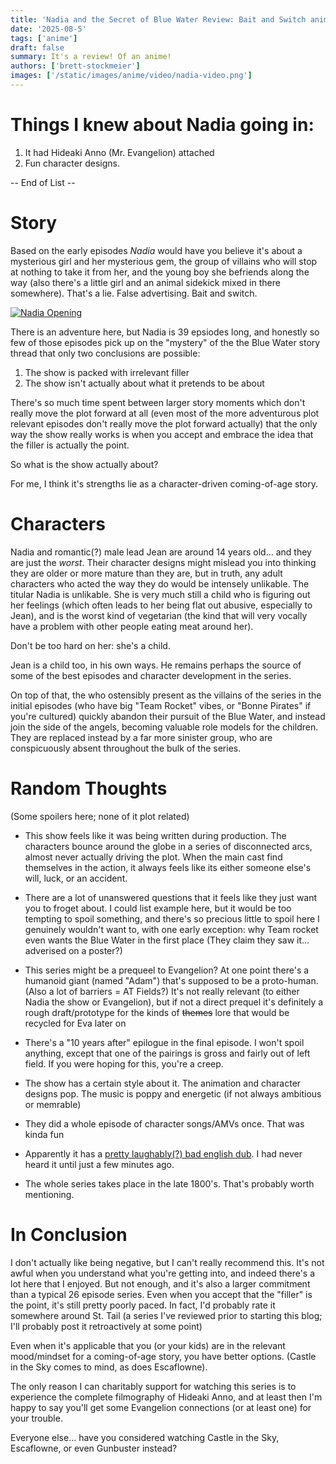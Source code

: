 ```yaml
---
title: 'Nadia and the Secret of Blue Water Review: Bait and Switch anime'
date: '2025-08-5'
tags: ['anime']
draft: false
summary: It's a review! Of an anime!
authors: ['brett-stockmeier']
images: ['/static/images/anime/video/nadia-video.png']
---
```


# Things I knew about Nadia going in:

1. It had Hideaki Anno (Mr. Evangelion) attached
1. Fun character designs.

-- End of List --

# Story

Based on the early episodes *Nadia* would have you believe it's about a mysterious girl and her mysterious gem, the group of villains who will stop at nothing to take it from her, and the young boy she befriends along the way (also there's a little girl and an animal sidekick mixed in there somewhere). That's a lie. False advertising. Bait and switch.

[![Nadia Opening](/static/images/anime/video/nadia-video.png)](https://youtu.be/6WayJjrLbx4?si=yrnzBFM-8Ti4zWCU)

There is an adventure here, but Nadia is 39 epsiodes long, and honestly so few of those episodes pick up on the "mystery" of the the Blue Water story thread that only two conclusions are possible:

1. The show is packed with irrelevant filler
1. The show isn't actually about what it pretends to be about

There's so much time spent between larger story moments which don't really move the plot forward at all (even most of the more adventurous plot relevant episodes don't really move the plot forward actually) that the only way the show really works is when you accept and embrace the idea that the filler is actually the point.

So what is the show actually about?

For me, I think it's strengths lie as a character-driven coming-of-age story. 

# Characters

Nadia and romantic(?) male lead Jean are around 14 years old... and they are just the *worst*. Their character designs might mislead you into thinking they are older or more mature than they are, but in truth, any adult characters who acted the way they do would be intensely unlikable. The titular Nadia is unlikable. She is very much still a child who is figuring out her feelings (which often leads to her being flat out abusive, especially to Jean), and is the worst kind of vegetarian (the kind that will very vocally have a problem with other people eating meat around her).

Don't be too hard on her: she's a child.

Jean is a child too, in his own ways. He remains perhaps the source of some of the best episodes and character development in the series.

On top of that, the who ostensibly present as the villains of the series in the initial episodes (who have big "Team Rocket" vibes, or "Bonne Pirates" if you're cultured) quickly abandon their pursuit of the Blue Water, and instead join the side of the angels, becoming valuable role models for the children. They are replaced instead by a far more sinister group, who are conspicuously absent throughout the bulk of the series.

# Random Thoughts 
(Some spoilers here; none of it plot related)

- This show feels like it was being written during production. The characters bounce around the globe in a series of disconnected arcs, almost never actually driving the plot. When the main cast find themselves in the action, it always feels like its either someone else's will, luck, or an accident.

- There are a lot of unanswered questions that it feels like they just want you to froget about. I could list example here, but it would be too tempting to spoil something, and there's so precious little to spoil here I genuinely wouldn't want to, with one early exception: why Team rocket even wants the Blue Water in the first place (They claim they saw it... adverised on a poster?)

- This series might be a prequeel to Evangelion? At one point there's a humanoid giant (named "Adam") that's supposed to be a proto-human. (Also a lot of barriers = AT Fields?) It's not really relevant (to either Nadia the show or Evangelion), but if not a direct prequel it's definitely a rough draft/prototype for the kinds of ~~themes~~ lore that would be recycled for Eva later on 

- There's a "10 years after" epilogue in the final episode. I won't spoil anything, except that one of the pairings is gross and fairly out of left field. If you were hoping for this, you're a creep.

- The show has a certain style about it. The animation and character designs pop. The music is poppy and energetic (if not always ambitious or memrable)

- They did a whole episode of character songs/AMVs once. That was kinda fun

- Apparently it has a [pretty laughably(?) bad english dub](https://youtu.be/6lefduazQQA?si=PPihoOSjwPdq1I-x). I had never heard it until just a few minutes ago. 

- The whole series takes place in the late 1800's. That's probably worth mentioning.

# In Conclusion

I don't actually like being negative, but I can't really recommend this. It's not awful when you understand what you're getting into, and indeed there's a lot here that I enjoyed. But not enough, and it's also a larger commitment than a typical 26 episode series. Even when you accept that the "filler" is the point, it's still pretty poorly paced. In fact, I'd probably rate it somewhere around St. Tail (a series I've reviewed prior to starting this blog; I'll probably post it retroactively at some point)

Even when it's applicable that you (or your kids) are in the relevant mood/mindset for a coming-of-age story, you have better options. (Castle in the Sky comes to mind, as does Escaflowne).

The only reason I can charitably support for watching this series is to experience the complete filmography of Hideaki Anno, and at least then I'm happy to say you'll get some Evangelion connections (or at least one) for your trouble.

Everyone else... have you considered watching Castle in the Sky, Escaflowne, or even Gunbuster instead?